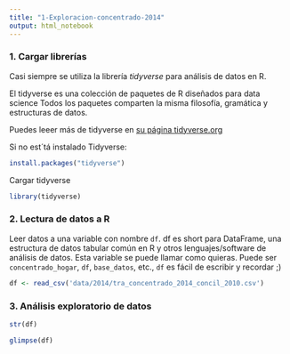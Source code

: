```yaml
---
title: "1-Exploracion-concentrado-2014"
output: html_notebook
---
```


### 1. Cargar librerías
Casi siempre se utiliza la librería <em>tidyverse</em> para análisis de datos en R. 

El tidyverse es una colección de paquetes de R diseñados para data science Todos los paquetes comparten la misma filosofía, gramática y estructuras de datos.

Puedes leeer más de tidyverse en [su página tidyverse.org](https://www.tidyverse.org/)

Si no est´tá instalado Tidyverse:
```r
install.packages("tidyverse")
```

Cargar tidyverse
```r
library(tidyverse)
```

### 2. Lectura de datos a R
Leer datos a una variable con nombre `df`.
df es short para DataFrame, una estructura de datos tabular común en R y otros lenguajes/software de análisis de datos.
Esta variable se puede llamar como quieras. Puede ser `concentrado_hogar`, `df`, `base_datos`, etc., `df` es fácil de escribir y recordar ;)
```r
df <- read_csv('data/2014/tra_concentrado_2014_concil_2010.csv')
```

### 3. Análisis exploratorio de datos
```r
str(df)
```
```r
glimpse(df)
```
